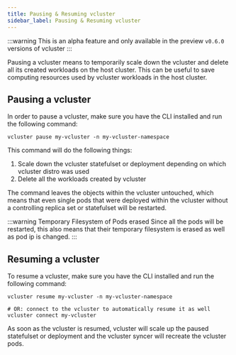 ```yaml
---
title: Pausing & Resuming vcluster
sidebar_label: Pausing & Resuming vcluster
---
```


:::warning
This is an alpha feature and only available in the preview `v0.6.0` versions of vcluster
:::

Pausing a vcluster means to temporarily scale down the vcluster and delete all its created workloads on the host cluster. This can be useful to save computing resources used by vcluster workloads in the host cluster. 

## Pausing a vcluster

In order to pause a vcluster, make sure you have the CLI installed and run the following command:

```
vcluster pause my-vcluster -n my-vcluster-namespace
```

This command will do the following things:
1. Scale down the vcluster statefulset or deployment depending on which vcluster distro was used
2. Delete all the workloads created by vcluster

The command leaves the objects within the vcluster untouched, which means that even single pods that were deployed within the vcluster without a controlling replica set or statefulset will be restarted.

:::warning Temporary Filesystem of Pods erased
Since all the pods will be restarted, this also means that their temporary filesystem is erased as well as pod ip is changed.
::: 

## Resuming a vcluster

To resume a vcluster, make sure you have the CLI installed and run the following command:

```
vcluster resume my-vcluster -n my-vcluster-namespace

# OR: connect to the vcluster to automatically resume it as well
vcluster connect my-vcluster
```

As soon as the vcluster is resumed, vcluster will scale up the paused statefulset or deployment and the vcluster syncer will recreate the vcluster pods. 

